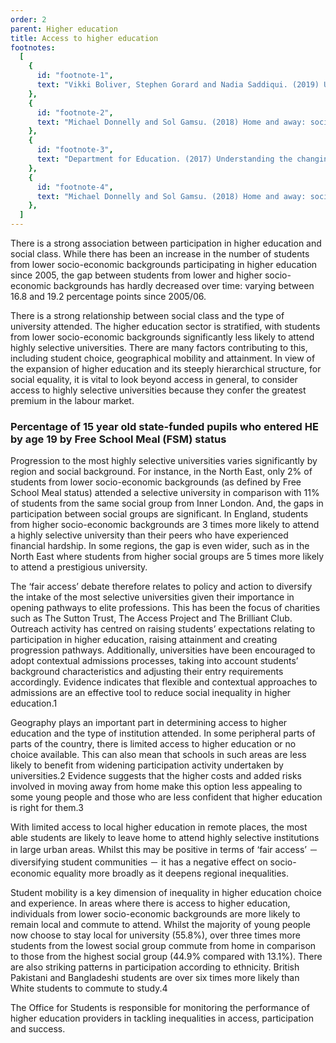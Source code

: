 ```yaml
---
order: 2
parent: Higher education
title: Access to higher education
footnotes:
  [
    {
      id: "footnote-1",
      text: "Vikki Boliver, Stephen Gorard and Nadia Saddiqui. (2019) Using contextual data to widen access to higher education. Perspectives: Policy and Practice in Higher Education.",
    },
    {
      id: "footnote-2",
      text: "Michael Donnelly and Sol Gamsu. (2018) Home and away: social, ethnic and spatial inequalities in student mobility. The Sutton Trust.",
    },
    {
      id: "footnote-3",
      text: "Department for Education. (2017) Understanding the changing gaps in higher education participation in different regions of England.",
    },
    {
      id: "footnote-4",
      text: "Michael Donnelly and Sol Gamsu. (2018) Home and away: social, ethnic and spatial inequalities in student mobility. The Sutton Trust.",
    },
  ]
---
```




<div>

There is a strong association between participation in higher education
and social class. While there has been an increase in the number of students
from lower socio-economic backgrounds participating in higher education since
2005, the gap between students from lower and higher socio-economic backgrounds
has hardly decreased over time: varying between 16.8 and 19.2 percentage points
since 2005/06.

There is a strong relationship between social class and the type of university
attended. The higher education sector is stratified, with students from lower
socio-economic backgrounds significantly less likely to attend highly selective
universities. There are many factors contributing to this, including student
choice, geographical mobility and attainment. In view of the expansion of higher
education and its steeply hierarchical structure, for social equality, it is
vital to look beyond access in general, to consider access to highly selective
universities because they confer the greatest premium in the labour market.

</div>

<ResearchImage imageName="access-to-higher-education-1.jpg" />

<div className="full-span">
  
  ### Percentage of 15 year old state-funded pupils who entered HE by age 19 by Free School Meal (FSM) status

  <AccessToHigherEducationGraphSVG/>
</div>

Progression to the most highly selective universities varies significantly by
region and social background. For instance, in the North East, only 2% of
students from lower socio-economic backgrounds (as defined by Free School Meal
status) attended a selective university in comparison with 11% of students from
the same social group from Inner London. And, the gaps in participation between
social groups are significant. In England, students from higher socio-economic
backgrounds are 3 times more likely to attend a highly selective university than
their peers who have experienced financial hardship. In some regions, the gap is
even wider, such as in the North East where students from higher social groups
are 5 times more likely to attend a prestigious university.

The ‘fair access’ debate therefore relates to policy and action to diversify the
intake of the most selective universities given their importance in opening
pathways to elite professions. This has been the focus of charities such as The
Sutton Trust, The Access Project and The Brilliant Club. Outreach activity has
centred on raising students’ expectations relating to participation in higher
education, raising attainment and creating progression pathways. Additionally,
universities have been encouraged to adopt contextual admissions processes,
taking into account students’ background characteristics and adjusting their
entry requirements accordingly. Evidence indicates that flexible and contextual
approaches to admissions are an effective tool to reduce social inequality in
higher education.<FootnoteLink linkId="footnote-1">1</FootnoteLink>

<ResearchImage imageName="access-to-higher-education-2.jpg" />

<div>

Geography plays an important part in determining access to higher education and
the type of institution attended. In some peripheral parts of parts of the
country, there is limited access to higher education or no choice available.
This can also mean that schools in such areas are less likely to benefit from
widening participation activity undertaken by universities.<FootnoteLink
linkId="footnote-2">2</FootnoteLink> Evidence suggests that the higher costs and
added risks involved in moving away from home make this option less appealing to
some young people and those who are less confident that higher education is
right for them.<FootnoteLink linkId="footnote-3">3</FootnoteLink>

With limited access to local higher education in remote places, the most able
students are likely to leave home to attend highly selective institutions in
large urban areas. Whilst this may be positive in terms of ‘fair access’ －
diversifying student communities － it has a negative effect on socio-economic
equality more broadly as it deepens regional inequalities.

</div>

Student mobility is a key dimension of inequality in higher education choice and
experience. In areas where there is access to higher education, individuals from
lower socio-economic backgrounds are more likely to remain local and commute to
attend. Whilst the majority of young people now choose to stay local for
university (55.8%), over three times more students from the lowest social group
commute from home in comparison to those from the highest social group (44.9%
compared with 13.1%). There are also striking patterns in participation
according to ethnicity. British Pakistani and Bangladeshi students are over six
times more likely than White students to commute to study.<FootnoteLink
linkId="footnote-4">4</FootnoteLink>

The Office for Students is responsible for monitoring the performance of higher
education providers in tackling inequalities in access, participation and
success. 